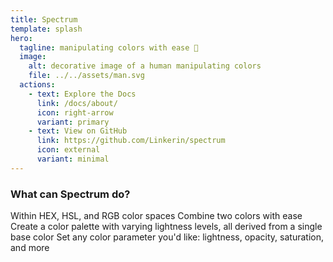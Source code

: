 ```yaml
---
title: Spectrum
template: splash
hero:
  tagline: manipulating colors with ease 🎨
  image:
    alt: decorative image of a human manipulating colors
    file: ../../assets/man.svg
  actions:
    - text: Explore the Docs
      link: /docs/about/
      icon: right-arrow
      variant: primary
    - text: View on GitHub
      link: https://github.com/Linkerin/spectrum
      icon: external
      variant: minimal
---
```



### What can Spectrum do?

<CardGrid>
  <Card title="Convert color values" icon="pencil">
    Within HEX, HSL, and RGB color spaces
  </Card>
  <Card title="Mix colors" icon="random">
    Combine two colors with ease
  </Card>
  <Card title="Generate a color palette" icon="list-format">
    Create a color palette with varying lightness levels, all derived from a
    single base color
  </Card>
  <Card title="Modify colors" icon="setting">
    Set any color parameter you'd like: lightness, opacity, saturation, and more
  </Card>
</CardGrid>
